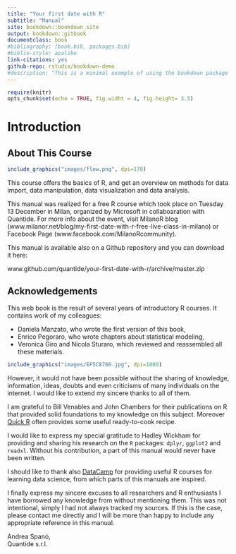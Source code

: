 ```yaml
--- 
title: "Your first date with R"
subtitle: "Manual"
site: bookdown::bookdown_site
output: bookdown::gitbook
documentclass: book
#bibliography: [book.bib, packages.bib]
#biblio-style: apalike
link-citations: yes
github-repo: rstudio/bookdown-demo
#description: "This is a minimal example of using the bookdown package to write a book. The output format for this example is bookdown::gitbook."
---
```


```r
require(knitr)
opts_chunk$set(echo = TRUE, fig.widht = 4, fig.height= 3.5)
```


# Introduction

## About This Course

```r
include_graphics("images/flow.png", dpi=170)
```

This course offers the basics of R, and get an overview on methods for data import, data manipulation, data visualization and data analysis. 

This manual was realized for a free R course which took place on Tuesday 13 December in Milan, organized by Microsoft in collaboaration with Quantide. For more info about the event, visit MilanoR blog (www.milanor.net/blog/my-first-date-with-r-free-live-class-in-milano) or Facebook Page (www.facebook.com/MilanoRcommunity).

This manual is available also on a Github repository and you can download it here:    

www.github.com/quantide/your-first-date-with-r/archive/master.zip


## Acknowledgements

This web book is the result of several years of introductory R courses. It contains work of my colleagues: 

 - Daniela Manzato, who wrote the first version of this book,
 - Enrico Pegoraro, who wrote chapters about statistical modeling,
 - Veronica Giro and Nicola Sturaro, which reviewed and reassembled all these materials.

```r
include_graphics("images/EF5C8766.jpg", dpi=1000)
```


However, it would not have been possible without the sharing of knowledge, information, ideas, doubts and even criticisms of many individuals on the internet. I would like to extend my sincere thanks to all of them.

I am grateful to Bill Venables and John Chambers for their publications on R that provided solid foundations to my knowledge on this subject. Moreover [Quick R](http://www.statmethods.net/) often provides some useful ready-to-cook recipe.

I would like to express my special gratitude to Hadley Wickham for providing and sharing his research on the `R` packages: `dplyr`, `ggplot2` and `readxl`. Without his contribution, a part of this manual would never have been written.

I should like to thank also [DataCamp](https://www.datacamp.com/) for providing useful R courses for learning data science, from which parts of this manuals are inspired. 

I finally express my sincere excuses to all researchers and R enthusiasts I have borrowed any knowledge from without mentioning them. This was not intentional, simply I had not always tracked my sources. If this is the case, please contact me directly and I will be more than happy to include any appropriate reference in this manual.

Andrea Spanò,  
Quantide s.r.l.

